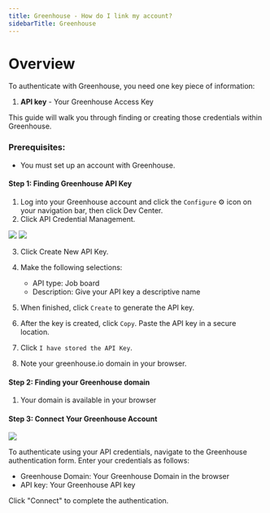 ```yaml
---
title: Greenhouse - How do I link my account?
sidebarTitle: Greenhouse
---
```



# Overview

To authenticate with Greenhouse, you need one key piece of information:
1. **API key** - Your Greenhouse Access Key

This guide will walk you through finding or creating those credentials within Greenhouse.

### Prerequisites:

- You must set up an account with Greenhouse.

#### Step 1: Finding Greenhouse API Key

1. Log into your Greenhouse account and click the `Configure` ⚙️ icon on your navigation bar, then click Dev Center.
2. Click API Credential Management.

<img src="/integrations/all/greenhouse-basic/greenhouse_1.png" />

<img src="/integrations/all/greenhouse-basic/greenhouse_2.png" />

3. Click Create New API Key.

4. Make the following selections:
    - API type: Job board
    - Description: Give your API key a descriptive name

5. When finished, click `Create` to generate the API key.

6. After the key is created, click `Copy`. Paste the API key in a secure location.

7. Click `I have stored the API Key`.

8. Note your greenhouse.io domain in your browser.


#### Step 2: Finding your Greenhouse domain
1. Your domain is available in your browser

#### Step 3: Connect Your Greenhouse Account

<img src="/integrations/all/greenhouse-basic/nango_connect_ui.png" />

To authenticate using your API credentials, navigate to the Greenhouse authentication form.
Enter your credentials as follows:
- Greenhouse Domain: Your Greenhouse Domain in the browser
- API key: Your Greenhouse API key

Click "Connect" to complete the authentication.
